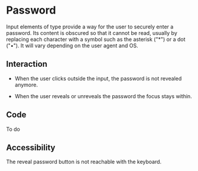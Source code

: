 
<Meta title="Components/Form/Input/Password" />

# Password

Input elements of type provide a way for the user to securely enter a password.
Its content is obscured so that it cannot be read, usually by replacing each character with a symbol such as the asterisk ("*") or a dot ("•").
It will vary depending on the user agent and OS.

<Story id="components-form--password" />


## Interaction <a id="interaction" />

- When the user clicks outside the input, the password is not revealed anymore. 

- When the user reveals or unreveals the password the focus stays within. 

## Code <a id="code" />

To do

## Accessibility <a id="accessibility" />

The reveal password button is not reachable with the keyboard.
